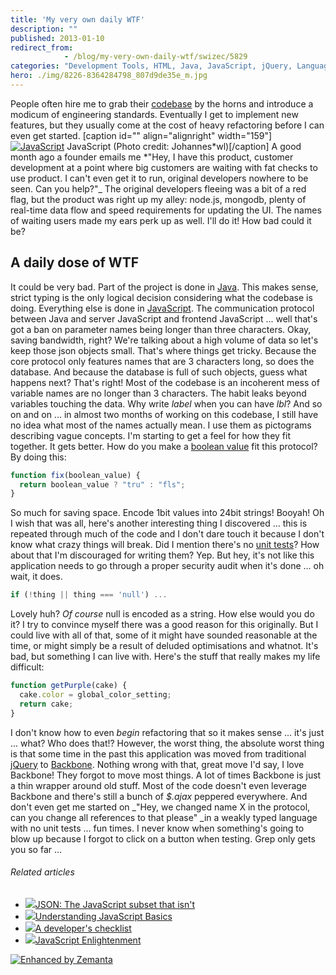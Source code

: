 ```yaml
---
title: 'My very own daily WTF'
description: ""
published: 2013-01-10
redirect_from: 
            - /blog/my-very-own-daily-wtf/swizec/5829
categories: "Development Tools, HTML, Java, JavaScript, jQuery, Languages, Programming, Uncategorized"
hero: ./img/8226-8364284798_807d9de35e_m.jpg
---
```

People often hire me to grab their [codebase](http://en.wikipedia.org/wiki/Codebase "Codebase") by the horns and introduce a modicum of engineering standards. Eventually I get to implement new features, but they usually come at the cost of heavy refactoring before I can even get started. \[caption id=&quot;&quot; align=&quot;alignright&quot; width=&quot;159&quot;][![JavaScript](./img/8226-8364284798_807d9de35e_m.jpg "JavaScript")](http://www.flickr.com/photos/48080704@N06/8364284798) JavaScript (Photo credit: Johannes*wl)\[/caption] A good month ago a founder emails me *&quot;Hey, I have this product, customer development at a point where big customers are waiting with fat checks to use product. I can&#x27;t even get it to run, original developers nowhere to be seen. Can you help?&quot;\_ The original developers fleeing was a bit of a red flag, but the product was right up my alley: node.js, mongodb, plenty of real-time data flow and speed requirements for updating the UI. The names of waiting users made my ears perk up as well. I&#x27;ll do it! How bad could it be?

## A daily dose of WTF

It could be very bad. Part of the project is done in [Java](http://www.oracle.com/technetwork/java/ "Java (programming language)"). This makes sense, strict typing is the only logical decision considering what the codebase is doing. Everything else is done in [JavaScript](http://en.wikipedia.org/wiki/JavaScript "JavaScript"). The communication protocol between Java and server JavaScript and frontend JavaScript ... well that&#x27;s got a ban on parameter names being longer than three characters. Okay, saving bandwidth, right? We&#x27;re talking about a high volume of data so let&#x27;s keep those json objects small. That&#x27;s where things get tricky. Because the core protocol only features names that are 3 characters long, so does the database. And because the database is full of such objects, guess what happens next? That&#x27;s right! Most of the codebase is an incoherent mess of variable names are no longer than 3 characters. The habit leaks beyond variables touching the data. Why write _label_ when you can have _lbl_? And so on and on ... in almost two months of working on this codebase, I still have no idea what most of the names actually mean. I use them as pictograms describing vague concepts. I&#x27;m starting to get a feel for how they fit together. It gets better. How do you make a [boolean value](http://en.wikipedia.org/wiki/Boolean_data_type "Boolean data type") fit this protocol? By doing this:

```javascript
function fix(boolean_value) {
  return boolean_value ? "tru" : "fls";
}
```

So much for saving space. Encode 1bit values into 24bit strings! Booyah! Oh I wish that was all, here&#x27;s another interesting thing I discovered ... this is repeated through much of the code and I don&#x27;t dare touch it because I don&#x27;t know what crazy things will break. Did I mention there&#x27;s no [unit tests](http://en.wikipedia.org/wiki/Unit_testing "Unit testing")? How about that I&#x27;m discouraged for writing them? Yep. But hey, it&#x27;s not like this application needs to go through a proper security audit when it&#x27;s done ... oh wait, it does.

```javascript
if (!thing || thing === 'null') ...
```

Lovely huh? _Of course_ null is encoded as a string. How else would you do it? I try to convince myself there was a good reason for this originally. But I could live with all of that, some of it might have sounded reasonable at the time, or might simply be a result of deluded optimisations and whatnot. It&#x27;s bad, but something I can live with. Here&#x27;s the stuff that really makes my life difficult:

```javascript
function getPurple(cake) {
  cake.color = global_color_setting;
  return cake;
}
```

I don&#x27;t know how to even _begin_ refactoring that so it makes sense ... it&#x27;s just ... what? Who does that!? However, the worst thing, the absolute worst thing is that some time in the past this application was moved from traditional [jQuery](http://jquery.com/ "JQuery") to [Backbone](http://backbonejs.org/). Nothing wrong with that, great move I&#x27;d say, I love Backbone! They forgot to move most things. A lot of times Backbone is just a thin wrapper around old stuff. Most of the code doesn&#x27;t even leverage Backbone and there&#x27;s still a bunch of _\$.ajax_ peppered everywhere. And don&#x27;t even get me started on \_&quot;Hey, we changed name X in the protocol, can you change all references to that please&quot; \_in a weakly typed language with no unit tests ... fun times. I never know when something&#x27;s going to blow up because I forgot to click on a button when testing. Grep only gets you so far ...

###### Related articles

- [![](http://i.zemanta.com/136156352_80_80.jpg)](http://timelessrepo.com/json-isnt-a-javascript-subset/)[JSON: The JavaScript subset that isn&#x27;t](http://timelessrepo.com/json-isnt-a-javascript-subset/)
- [![](http://i.zemanta.com/noimg_102_80_80.jpg)](http://www.digitalsurgeons.com/blog/learning-javascript-basics-tutorial/)[Understanding JavaScript Basics](http://www.digitalsurgeons.com/blog/learning-javascript-basics-tutorial/)
- [![](http://i.zemanta.com/noimg_66_80_80.jpg)](http://blog.mariosangiorgio.com/2013/01/08/a-developers-checklist/)[A developer&#x27;s checklist](http://blog.mariosangiorgio.com/2013/01/08/a-developers-checklist/)
- [![](http://i.zemanta.com/135076493_80_80.jpg)](http://shop.oreilly.com/product/0636920027713.do)[JavaScript Enlightenment](http://shop.oreilly.com/product/0636920027713.do)

[![Enhanced by Zemanta](http://img.zemanta.com/zemified_e.png?x-id=e46fb08c-1158-4e30-ac78-8a27e95de93d)](http://www.zemanta.com/?px "Enhanced by Zemanta")
